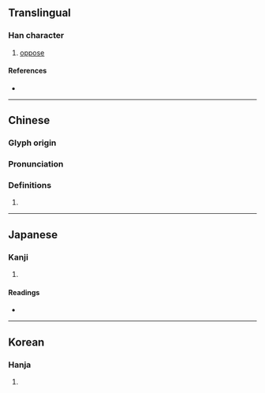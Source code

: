 {{character info}}
==Translingual==

===Han character===
{{Han char|rn=30|rad=口|as=05|sn=8|four=65027|canj=RLLN|ids=⿰口弗}}

# [[oppose]]

====References====
* {{Han ref|kx=0184.130|dkj=03486|dj=0403.120|hdz=10609.070|uh=5488|ud=21640|bh=CBE0|bd=52192}}

----

==Chinese==
{{zh-forms}}

===Glyph origin===
{{Han etym}}

===Pronunciation===
{{zh-pron
|m=fú
|c=fat6
|mc=y
|oc=y
|cat=
}}

===Definitions===
{{zh-hanzi}}

# {{rfdef|zh}}

----

==Japanese==

===Kanji===
{{ja-kanji|grade=|rs=口05}}

# {{rfdef|ja|sort=口05}}

====Readings====
* {{ja-readings|on=[[ふつ]] (futsu), [[ぶち]] (buchi), [[ひつ]] (hitsu), [[びち]] (bichi)|kun=[[たがう]] (tagau), [[いな]] (ina)}}

----

==Korean==

===Hanja===
{{ko-hanja|hangeul=불|rv=bul|mr=pul}}

# {{rfdef|ko|sort=口05}}